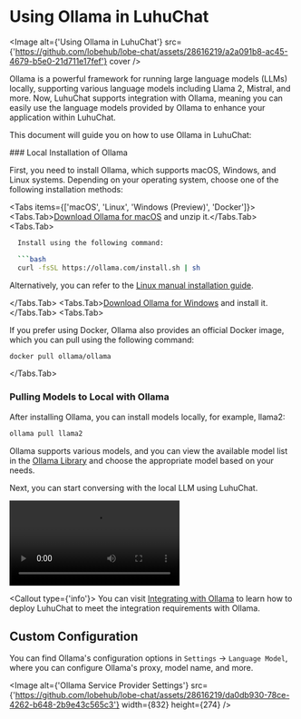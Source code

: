 
# Using Ollama in LuhuChat

<Image
  alt={'Using Ollama in LuhuChat'}
  src={'https://github.com/lobehub/lobe-chat/assets/28616219/a2a091b8-ac45-4679-b5e0-21d711e17fef'}
  cover
/>

Ollama is a powerful framework for running large language models (LLMs) locally, supporting various language models including Llama 2, Mistral, and more. Now, LuhuChat supports integration with Ollama, meaning you can easily use the language models provided by Ollama to enhance your application within LuhuChat.

This document will guide you on how to use Ollama in LuhuChat:

<Steps>
  ### Local Installation of Ollama

First, you need to install Ollama, which supports macOS, Windows, and Linux systems. Depending on your operating system, choose one of the following installation methods:

<Tabs items={['macOS', 'Linux', 'Windows (Preview)', 'Docker']}>
<Tabs.Tab>[Download Ollama for macOS](https://ollama.com/download) and unzip it.</Tabs.Tab>
<Tabs.Tab>

````bash
  Install using the following command:

  ```bash
  curl -fsSL https://ollama.com/install.sh | sh
````

Alternatively, you can refer to the [Linux manual installation guide](https://github.com/jmorganca/ollama/blob/main/docs/linux.md).

</Tabs.Tab>
<Tabs.Tab>[Download Ollama for Windows](https://ollama.com/download) and install it.</Tabs.Tab>
<Tabs.Tab>

If you prefer using Docker, Ollama also provides an official Docker image, which you can pull using the following command:

```bash
docker pull ollama/ollama
```

</Tabs.Tab>
</Tabs>

### Pulling Models to Local with Ollama

After installing Ollama, you can install models locally, for example, llama2:

```bash
ollama pull llama2
```

Ollama supports various models, and you can view the available model list in the [Ollama Library](https://ollama.com/library) and choose the appropriate model based on your needs.

</Steps>

Next, you can start conversing with the local LLM using LuhuChat.

<Video
  width={832}
  height={468}
  src="https://github.com/lobehub/lobe-chat/assets/28616219/063788c8-9fef-4c6b-b837-96668ad6bc41"
/>

<Callout type={'info'}>
  You can visit [Integrating with Ollama](/en/self-hosting/examples/ollama) to learn how to deploy
  LuhuChat to meet the integration requirements with Ollama.
</Callout>

## Custom Configuration

You can find Ollama's configuration options in `Settings` -> `Language Model`, where you can configure Ollama's proxy, model name, and more.

<Image
  alt={'Ollama Service Provider Settings'}
  src={'https://github.com/lobehub/lobe-chat/assets/28616219/da0db930-78ce-4262-b648-2b9e43c565c3'}
  width={832}
  height={274}
/>
